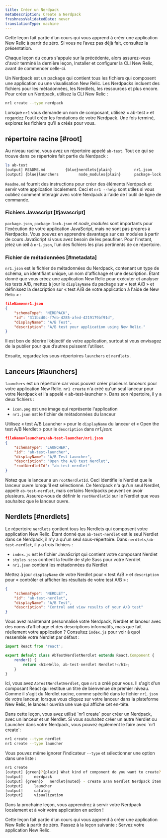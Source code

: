 ```yaml
---
title: Créer un Nerdpack
metaDescription: Create a Nerdpack
freshnessValidatedDate: never
translationType: machine
---
```


<Callout variant="tip">
  Cette leçon fait partie d’un cours qui vous apprend à créer une application New Relic à partir de zéro. Si vous ne l’avez pas déjà fait, consultez la présentation.

  Chaque leçon du cours s&apos;appuie sur la précédente, alors assurez-vous d&apos;avoir terminé la dernière leçon, Installer et configurer la CLI New Relic, avant de commencer celle-ci.
</Callout>

Un Nerdpack est un package qui contient tous les fichiers qui composent une application ou une visualisation New Relic. Les Nerdpacks incluent des fichiers pour les métadonnées, les Nerdlets, les ressources et plus encore. Pour créer un Nerdpack, utilisez la CLI New Relic :

```bash
nr1 create --type nerdpack
```

Lorsque `nr1` vous demande un nom de composant, utilisez « ab-test » et regardez l&apos;outil créer les fondations de votre Nerdpack. Une fois terminé, explorez les fichiers qu&apos;il a créés pour vous.

## répertoire racine [#root]

Au niveau racine, vous avez un répertoire appelé `ab-test`. Tout ce qui se trouve dans ce répertoire fait partie du Nerdpack :

```bash
ls ab-test
[output] README.md         {blue}nerdlets{plain}          nr1.json          package.json
[output] {blue}launchers         node_modules{plain}      package-lock.json
```

`Readme.md` fournit des instructions pour créer des éléments Nerdpack et servir votre application localement. Ceci et `nr1 --help` sont utiles si vous oubliez comment interagir avec votre Nerdpack à l&apos;aide de l&apos;outil de ligne de commande.

### Fichiers Javascript [#javascript]

`package.json`, `package-lock.json` et *node\_modules* sont importants pour l&apos;exécution de votre application JavaScript, mais ne sont pas propres à Nerdpacks. Vous pouvez en apprendre davantage sur ces modules à partir de cours JavaScript si vous avez besoin de les peaufiner. Pour l’instant, jetez un œil à `nr1.json`, l’un des fichiers les plus pertinents de ce répertoire.

### Fichier de métadonnées [#metadata]

`nr1.json` est le fichier de métadonnées du Nerdpack, contenant un type de schéma, un identifiant unique, un nom d&apos;affichage et une description. Étant donné que vous créez une application New Relic pour exécuter et analyser les tests A/B, mettez à jour le `displayName` du package sur « test A/B » et définissez la description sur « test A/B de votre application à l&apos;aide de New Relic » :

```json
fileName=nr1.json
{
    "schemaType": "NERDPACK",
    "id": "311bcd0c-f7eb-4285-afed-4219179bf91d",
    "displayName": "A/B Test",
    "description": "A/B test your application using New Relic."
}
```

Il est bon de décrire l’objectif de votre application, surtout si vous envisagez de la publier pour que d’autres puissent l’utiliser.

Ensuite, regardez les sous-répertoires `launchers` et `nerdlets` .

## Lanceurs [#launchers]

`launchers` est un répertoire car vous pouvez créer plusieurs lanceurs pour votre application New Relic. `nr1 create` n&apos;a créé qu&apos;un seul lanceur pour votre Nerdpack et l&apos;a appelé « ab-test-launcher ». Dans son répertoire, il y a deux fichiers :

* `icon.png` est une image qui représente l&apos;application
* `nr1.json` est le fichier de métadonnées du lanceur

Utilisez « test A/B Launcher » pour le `displayName` du lanceur et « Open the test A/B Nerdlet » pour le `description` dans *nr1.json*:

```json
fileName=launchers/ab-test-launcher/nr1.json
{
    "schemaType": "LAUNCHER",
    "id": "ab-test-launcher",
    "displayName": "A/B Test Launcher",
    "description": "Open the A/B test Nerdlet",
    "rootNerdletId": "ab-test-nerdlet"
}
```

Notez que le lanceur a un `rootNerdletId`. Ceci identifie le Nerdlet que le lanceur ouvre lorsqu&apos;il est sélectionné. Ce Nerdpack n&apos;a qu&apos;un seul Nerdlet, appelé `ab-test-nerdlet`, mais certains Nerdpacks peuvent en avoir plusieurs. Assurez-vous de définir le `rootNerdletId` sur le Nerdlet que vous souhaitez que le lanceur ouvre.

## Nerdlets [#nerdlets]

Le répertoire `nerdlets` contient tous les Nerdlets qui composent votre application New Relic. Étant donné que `ab-test-nerdlet` est le seul Nerdlet dans ce Nerdpack, il n&apos;y a qu&apos;un seul sous-répertoire. Dans `nerdlets/ab-test-nerdlet`, il y a trois fichiers :

* `index.js` est le fichier JavaScript qui contient votre composant Nerdlet
* `styles.scss` contient la feuille de style Sass pour votre Nerdlet
* `nr1.json` contient les métadonnées du Nerdlet

Mettez à jour `displayName` de votre Nerdlet pour « test A/B » et `description` pour « contrôler et afficher les résultats de votre test A/B » :

```json fileName=nerdlets/ab-test-nerdlet/nr1.json
{
    "schemaType": "NERDLET",
    "id": "ab-test-nerdlet",
    "displayName": "A/B Test",
    "description": "Control and view results of your A/B test"
}
```

Vous avez maintenant personnalisé votre Nerdpack, Nerdlet et lanceur avec des noms d’affichage et des descriptions informatifs, mais que fait réellement votre application ? Consultez `index.js` pour voir à quoi ressemble votre Nerdlet par défaut :

```js fileName=nerdlets/ab-test-nerdlet/index.js
import React from 'react';

export default class AbTestNerdletNerdlet extends React.Component {
    render() {
        return <h1>Hello, ab-test-nerdlet Nerdlet!</h1>;
    }
}
```

Ici, vous avez `AbTestNerdletNerdlet`, que `nr1` a créé pour vous. Il s&apos;agit d&apos;un composant React qui restitue un titre de bienvenue de premier niveau. Comme il s&apos;agit du Nerdlet racine, comme spécifié dans le fichier `nr1.json` de votre lanceur, lorsque vous cliquez sur votre lanceur dans la plateforme New Relic, le lanceur ouvrira une vue qui affiche cet en-tête.

<Callout variant="tip">
  Dans cette leçon, vous avez utilisé `nr1 create` pour créer un Nerdpack, avec un lanceur et un Nerdlet. Si vous souhaitez créer un autre Nerdlet ou Launcher dans votre Nerdpack, vous pouvez également le faire avec `nr1 create`:

  ```sh
  nr1 create --type nerdlet
  nr1 create --type launcher
  ```

  Vous pouvez même ignorer l&apos;indicateur `--type` et sélectionner une option dans une liste :

  ```sh
  nr1 create
  [output] {green}?{plain} What kind of component do you want to create? {muted}› - Use arrow-keys. Return to submit.
  [output]     nerdpack
  [output] {green}❯   nerdlet{muted} - create a/an Nerdlet Nerdpack item inside your Nerdpack.
  [output]     launcher
  [output]     catalog
  [output]     visualization
  ```
</Callout>

Dans la prochaine leçon, vous apprendrez à servir votre Nerdpack localement et à voir votre application en action !

<Callout variant="tip">
  Cette leçon fait partie d’un cours qui vous apprend à créer une application New Relic à partir de zéro. Passez à la leçon suivante : Servez votre application New Relic.
</Callout>